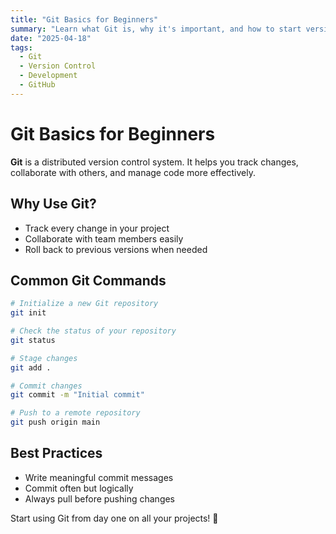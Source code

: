 ```yaml
---
title: "Git Basics for Beginners"
summary: "Learn what Git is, why it's important, and how to start version-controlling your projects."
date: "2025-04-18"
tags:
  - Git
  - Version Control
  - Development
  - GitHub
---
```


# Git Basics for Beginners

**Git** is a distributed version control system. It helps you track changes, collaborate with others, and manage code more effectively.

## Why Use Git?

- Track every change in your project
- Collaborate with team members easily
- Roll back to previous versions when needed

## Common Git Commands

```bash
# Initialize a new Git repository
git init

# Check the status of your repository
git status

# Stage changes
git add .

# Commit changes
git commit -m "Initial commit"

# Push to a remote repository
git push origin main
```

## Best Practices

- Write meaningful commit messages
- Commit often but logically
- Always pull before pushing changes

Start using Git from day one on all your projects! 🚀
